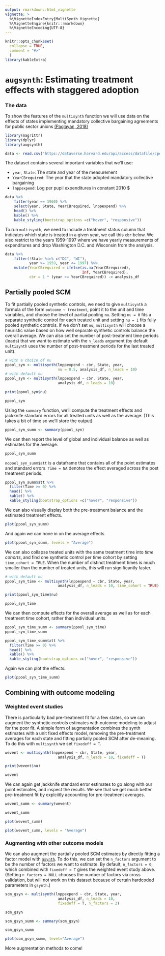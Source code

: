 ```yaml
---
output: rmarkdown::html_vignette
vignette: >
  %\VignetteIndexEntry{MultiSynth Vignette}
  %\VignetteEngine{knitr::rmarkdown}
  %\VignetteEncoding{UTF-8}
---
```


```r
knitr::opts_chunk$set(
  collapse = TRUE,
  comment = "#>"
  )
library(kableExtra)
```


# `augsynth`: Estimating treatment effects with staggered adoption

### The data

To show the features of the `multisynth` function we will use data on the effects of states implementing mandatory collective bargaining agreements for public sector unions [(Paglayan, 2018)](https://onlinelibrary.wiley.com/doi/full/10.1111/ajps.12388)

```r
library(magrittr)
library(dplyr)
library(augsynth)
```

```r
data <- read.csv("https://dataverse.harvard.edu/api/access/datafile/:persistentId?persistentId=doi:10.7910/DVN/WGWMAV/3UHTLP", sep="\t")
```

The dataset contains several important variables that we'll use:

- `year`, `State`: The state and year of the measurement
- `YearCBrequired`: The year that the state adopted mandatory collective bargaining
- `lnppexpend`: Log per pupil expenditures in constant 2010 $

```r
data %>% 
    filter(year == 1960) %>% 
    select(year, State, YearCBrequired, lnppexpend) %>%
    head() %>%
    kable() %>%
    kable_styling(bootstrap_options =c("hover", "responsive"))
```

To run `multisynth`, we need to include a treatment status column that indicates which state is treated in a given year, we call this `cbr` below. We also restrict to the years 1959-1997 where we have yearly measurements of expenditures and drop Washington D.C. and Wisconsin from the analysis.

```r
data %>%
    filter(!State %in% c("DC", "WI"),
           year >= 1959, year <= 1997) %>%
    mutate(YearCBrequired = ifelse(is.na(YearCBrequired), 
                                   Inf, YearCBrequired),
           cbr = 1 * (year >= YearCBrequired)) -> analysis_df
```

## Partially pooled SCM

To fit partially pooled synthetic controls, we need to give `multisynth` a formula of the form `outcome ~ treatment`, point it to the unit and time variables, and choose the level of partial pooling `nu`. Setting `nu = 0` fits a separate synthetic control for each treated unit and setting `nu = 1` fits fully pooled synthetic controls. If we don't set `nu`, `multisynth` will choose a heuristic value based on how well separate synthetic controls balance the overall average. We can also set the number of post-treatment time periods (leads) that we want to estimate with the `n_leads` argument (by default `multisynth` uses the number of post-treatment periods for the last treated unit).

```r
# with a choice of nu
ppool_syn <- multisynth(lnppexpend ~ cbr, State, year, 
                        nu = 0.5, analysis_df, n_leads = 10)
# with default nu
ppool_syn <- multisynth(lnppexpend ~ cbr, State, year, 
                        analysis_df, n_leads = 10)

print(ppool_syn$nu)

ppool_syn
```

Using the `summary` function, we'll compute the treatment effects and jackknife standard errors for all treated units as well as the average. (This takes a bit of time so we'll store the output)

```r
ppool_syn_summ <- summary(ppool_syn)
```

We can then report the level of global and individual balance as well as estimates for the average.

```r
ppool_syn_summ
```

`nopool_syn_summ$att` is a dataframe that contains all of the point estimates and standard errors. `Time = NA` denotes the effect averaged across the post treatment periods.

```r
ppool_syn_summ$att %>%
  filter(Time >= 0) %>%
  head() %>%
  kable() %>%
  kable_styling(bootstrap_options =c("hover", "responsive"))
```

We can also visually display both the pre-treatment balance and the estimated treatment effects.

```r
plot(ppool_syn_summ)
```

And again we can hone in on the average effects.

```r
plot(ppool_syn_summ, levels = "Average")
```


We can also collapse treated units with the same treatment time into _time cohorts_, and find one synthetic control per time cohort by setting `time_cohort = TRUE`. When the number of distinct treatment times is much smaller than the number of treated units, this will run significantly faster.

```r
# with default nu
ppool_syn_time <- multisynth(lnppexpend ~ cbr, State, year,
                        analysis_df, n_leads = 10, time_cohort = TRUE)

print(ppool_syn_time$nu)

ppool_syn_time
```

We can then compute effects for the overall average as well as for each treatment time cohort, rather than individual units.

```r
ppool_syn_time_summ <- summary(ppool_syn_time)
ppool_syn_time_summ
```

```r
ppool_syn_time_summ$att %>%
  filter(Time >= 0) %>%
  head() %>%
  kable() %>%
  kable_styling(bootstrap_options =c("hover", "responsive"))
```

Again we can plot the effects.

```r
plot(ppool_syn_time_summ)
```


## Combining with outcome modeling

### Weighted event studies
There is particularly bad pre-treatment fit for a few states, so we can augment the synthetic controls estimates with outcome modeling to adjust for the poor fit. A simple form of augmentation combines the synth estimates with a unit fixed effects model, removing the pre-treatment averages for each state and fitting partially pooled SCM after de-meaning. To do this with `multisynth` we set `fixedeff = T`.

```r
wevent <- multisynth(lnppexpend ~ cbr, State, year, 
                        analysis_df, n_leads = 10, fixedeff = T)

print(wevent$nu)

wevent
```

We can again get jackknife standard error estimates to go along with our point estimates, and inspect the results. We see that we get much better pre-treatment fit by explciitly accounting for pre-treatment averages.

```r
wevent_summ <- summary(wevent)
```

```r
wevent_summ
```


```r
plot(wevent_summ)
```

```r
plot(wevent_summ, levels = "Average")
```



### Augmenting with other outcome models

We can also augment the partially pooled SCM estimates by directly fitting a factor model with [`gsynth`](https://cran.r-project.org/web/packages/gsynth/gsynth.pdf). To do this, we can set the `n_factors` argument to be the number of factors we want to estimate. By default, `n_factors = 0`, which combined with `fixedeff = T` gives the weighted event study above. (Setting `n_factors = NULL` chooses the number of factors via cross validation, but will not work on this dataset because of certain hardcoded parameters in `gsynth`.)

```r
scm_gsyn <- multisynth(lnppexpend ~ cbr, State, year,
                        analysis_df, n_leads = 10, 
                        fixedeff = T, n_factors = 2)

scm_gsyn
```

```r
scm_gsyn_summ <- summary(scm_gsyn)

scm_gsyn_summ
```

```r
plot(scm_gsyn_summ, level="Average")
```


More augmentation methods to come!